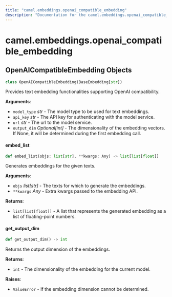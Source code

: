 ```yaml
---
title: "camel.embeddings.openai_compatible_embedding"
description: "Documentation for the camel.embeddings.openai_compatible_embedding module"
---
```


<a id="camel.embeddings.openai_compatible_embedding"></a>

# camel.embeddings.openai\_compatible\_embedding

<a id="camel.embeddings.openai_compatible_embedding.OpenAICompatibleEmbedding"></a>

## OpenAICompatibleEmbedding Objects

```python
class OpenAICompatibleEmbedding(BaseEmbedding[str])
```

Provides text embedding functionalities supporting OpenAI
compatibility.

**Arguments**:

- `model_type` _str_ - The model type to be used for text embeddings.
- `api_key` _str_ - The API key for authenticating with the model service.
- `url` _str_ - The url to the model service.
- `output_dim` _Optional[int]_ - The dimensionality of the embedding
  vectors. If None, it will be determined during the first
  embedding call.

<a id="camel.embeddings.openai_compatible_embedding.OpenAICompatibleEmbedding.embed_list"></a>

#### embed\_list

```python
def embed_list(objs: list[str], **kwargs: Any) -> list[list[float]]
```

Generates embeddings for the given texts.

**Arguments**:

- `objs` _list[str]_ - The texts for which to generate the embeddings.
- `**kwargs` _Any_ - Extra kwargs passed to the embedding API.
  

**Returns**:

- `list[list[float]]` - A list that represents the generated embedding
  as a list of floating-point numbers.

<a id="camel.embeddings.openai_compatible_embedding.OpenAICompatibleEmbedding.get_output_dim"></a>

#### get\_output\_dim

```python
def get_output_dim() -> int
```

Returns the output dimension of the embeddings.

**Returns**:

- `int` - The dimensionality of the embedding for the current model.
  

**Raises**:

- `ValueError` - If the embedding dimension cannot be determined.


